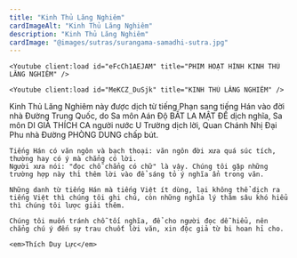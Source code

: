 ```yaml
---
title: "Kinh Thủ Lăng Nghiêm"
cardImageAlt: "Kinh Thủ Lăng Nghiêm"
description: "Kinh Thủ Lăng Nghiêm"
cardImage: "@images/sutras/surangama-samadhi-sutra.jpg"
---
```


<div className="grid xl:grid-cols-8 lg:grid-cols-8 md:grid-cols-2 sm:grid-cols-2 xs:grid-cols-1 gap-8 bg-body dark:bg-darkmode-body">

  <div className="lg:col-span-5 md:col-span-1">

    <Youtube client:load id="eFcCh1AEJAM" title="PHIM HOẠT HÌNH KINH THỦ LĂNG NGHIÊM" />

  </div>

  <div className="lg:col-span-3 md:col-span-1">

  </div>

</div>

<div className="grid xl:grid-cols-8 lg:grid-cols-8 md:grid-cols-2 sm:grid-cols-2 xs:grid-cols-1 gap-8 bg-body dark:bg-darkmode-body">

  <div className="lg:col-span-5 md:col-span-1">

    <Youtube client:load id="MeKCZ_DuSjk" title="KINH THỦ LĂNG NGHIÊM" />

  </div>

  <div className="lg:col-span-3 md:col-span-1">
    Kinh Thủ Lăng Nghiêm này được dịch từ tiếng Phạn sang tiếng Hán vào đời nhà Đường Trung Quốc, do Sa môn Aán Độ BẤT LA MẬT ĐẾ dịch nghĩa, Sa môn DI GIÀ THÍCH CA người nước U Trường dịch lời, Quan Chánh Nhị Đại Phu nhà Đường PHÒNG DUNG chấp bút.

    Tiếng Hán có văn ngôn và bạch thoại: văn ngôn đời xưa quá súc tích, thường hay có ý mà chẳng có lời.
    Người xưa nói: "đọc chỗ chẳng có chữ" là vậy. Chúng tôi gặp những trường hợp này thì thêm lời vào để sáng tỏ ý nghĩa ẩn trong văn.

    Những danh từ tiếng Hán mà tiếng Việt ít dùng, lại không thể dịch ra tiếng Việt thì chúng tôi ghi chú, còn những nghĩa lý thâm sâu khó hiểu thì chúng tôi lược giải thêm.

    Chúng tôi muốn tránh chỗ tối nghĩa, để cho người đọc dễ hiểu, nên chẳng chú ý đến sự trau chuốt lời văn, xin độc giả từ bi hoan hỉ cho.

    <em>Thích Duy Lực</em>

  </div>

</div>
